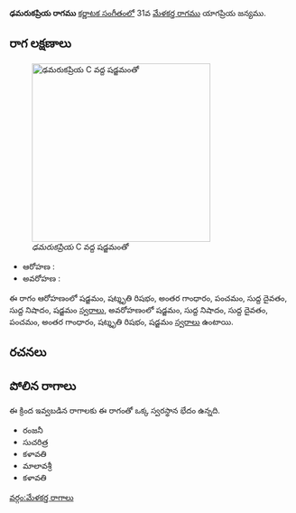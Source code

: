 {{Infobox ragam
	| name          	= ఢమరుకప్రియ
	| synonym	    	= 
	| mela          	= 
	| chakra        	= 
	| janaka        	= 
	| type          	= షడవ
	| arohanam      	= {{svaraC|S|R3|G3|P|D1|N1|S'}} 
	| avarohanam    	= {{svaraC|S'|N1|D1|P|G3|R3|S}}
	| jeeva         	=
	| chhaya        	=
	| nyasa         	=
	| vishesha      	= 
	| equivalent  		= 
}}
{{కర్ణాటక సంగీత రాగాలు}}
'''ఢమరుకప్రియ రాగము''' [[కర్ణాటక సంగీతం]]లో 31వ [[మేళకర్త రాగము]] యాగప్రియ జన్యము. 


==రాగ లక్షణాలు==
[[Image:damarukapriya_kb2wiki.png|thumb|right|316px|''ఢమరుకప్రియ'' C వద్ద షడ్జమంతో]]

* ఆరోహణ : {{svaraC|S|R3|G3|P|D1|N1|S'}} 
* అవరోహణ : {{svaraC|S'|N1|D1|P|G3|R3|S}}

ఈ రాగం ఆరోహణంలో షడ్జమం, షట్శృతి రిషభం, అంతర గాంధారం, పంచమం, సుద్ద దైవతం, సుద్ద నిషాదం, షడ్జమం [[స్వరాలు]], అవరోహణంలో షడ్జమం, సుద్ద నిషాదం, సుద్ద దైవతం, పంచమం, అంతర గాంధారం, షట్శృతి రిషభం, షడ్జమం [[స్వరాలు]] ఉంటాయి.

==రచనలు==



==పోలిన రాగాలు==
ఈ క్రింద ఇవ్వబడిన రాగాలకు ఈ రాగంతో ఒక్క స్వరస్థాన భేదం ఉన్నది.
* రంజనీ
* సుచరిత్ర
* కళావతి
* మాలావశ్రీ
* కళావతి



[[వర్గం:మేళకర్త రాగాలు]]